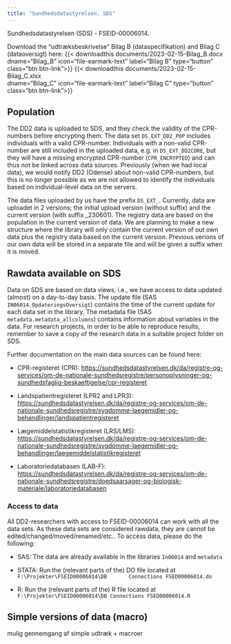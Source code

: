 ```yaml
---
title: "Sundhedsdatastyrelsen, SDS"
---
```


Sundhedsdatastyrelsen (SDS) - FSEID-00006014.

Download the "udtræksbeskrivelse" Bilag B (dataspecifikation) and Bilag C (dataoversigt) here: {{\< downloadthis documents/2023-02-15-Bilag_B.docx\
dname="Bilag_B" icon="file-earmark-text" label="Bilag B" type="button" class="btn btn-link"\>}} {{\< downloadthis documents/2023-02-15-Bilag_C.xlsx\
dname="Bilag_C" icon="file-earmark-text" label="Bilag C" type="button" class="btn btn-link"\>}}

<!-- jeg har snakket med Lars, og han siger jeg gerne må lægge udtræksbeskrivelserne op.  -->

## Population

The DD2 data is uploaded to SDS, and they check the validity of the CPR-numbers before encrypting them. The data set `DS_EXT_DD2_POP` includes individuals with a valid CPR-number. Individuals with a non-valid CPR-number are still included in the uploaded data, e.g. in `DS_EXT_DD2CORE`, but they will have a missing encrypted CPR-number (`CPR_ENCRYPTED`) and can thus not be linked across data sources. Previously (when we had local data), we would notify DD2 (Odense) about non-valid CPR-numbers, but this is no longer possible as we are not allowed to identify the individuals based on individual-level data on the servers.

The data files uploaded by us have the prefix `DS_EXT_`. Currently, data are uploadet in 2 versions; the initial upload version (without suffix) and the current version (with suffix \_230601). The registry data are based on the population in the current version of data. We are planning to make a new structure where the library will only contain the current version of out own data plus the registry data based on the current version. Previous verions of our own data will be stored in a separate file and will be given a suffix when it is moved.

## Rawdata available on SDS

Data on SDS are based on data views, i.e., we have access to data updated (almost) on a day-to-day basis. The update file (SAS `IN06014.OpdateringsOversigt`) contains the time of the current update for each data set in the library. The metadata file (SAS `metadata.metadata_allcolumns`) contains information about variables in the data. For research projects, in order to be able to reproduce results, remember to save a copy of the research data in a suitable project folder on SDS.

Further documentation on the main data sources can be found here:

-   CPR-registeret (CPR): <https://sundhedsdatastyrelsen.dk/da/registre-og-services/om-de-nationale-sundhedsregistre/personoplysninger-og-sundhedsfaglig-beskaeftigelse/cpr-registeret>

-   Landspatientregisteret (LPR2 and LPR3): <https://sundhedsdatastyrelsen.dk/da/registre-og-services/om-de-nationale-sundhedsregistre/sygdomme-laegemidler-og-behandlinger/landspatientregisteret>

-   Lægemiddelstatistikregisteret (LRS/LMS): <https://sundhedsdatastyrelsen.dk/da/registre-og-services/om-de-nationale-sundhedsregistre/sygdomme-laegemidler-og-behandlinger/laegemiddelstatistikregisteret>

-   Laboratoriedatabasen (LAB-F): <https://sundhedsdatastyrelsen.dk/da/registre-og-services/om-de-nationale-sundhedsregistre/doedsaarsager-og-biologisk-materiale/laboratoriedatabasen>

### Access to data

All DD2-researchers with access to FSEID-00006014 can work with all the data sets. As these data sets are considered rawdata, they are cannot be edited/changed/moved/renamed/etc.. To access data, please do the following:

-   SAS: The data are already available in the libraries `In06014` and `metadata`

-   STATA: Run the (relevant parts of the) DO file located at `F:\Projekter\FSEID00006014\DB       Connections FSED00006014.do`

-   R: Run the (relevant parts of the) R file located at `F:\Projekter\FSEID00006014\DB Connections FSED00006014.R`

## Simple versions of data (macro)
mulig gennemgang af simple udtræk + macroer
